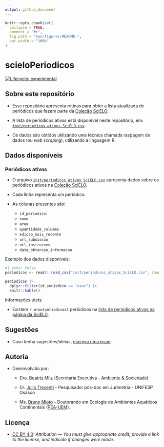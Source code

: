 ```yaml
---
output: github_document
---
```


<!-- README.md is generated from README.Rmd. Please edit that file -->

```r
knitr::opts_chunk$set(
  collapse = TRUE,
  comment = "#>",
  fig.path = "man/figures/README-",
  out.width = "100%"
)
```

# scieloPeriodicos

<!-- badges: start -->
[![Lifecycle: experimental](https://img.shields.io/badge/lifecycle-experimental-orange.svg)](https://lifecycle.r-lib.org/articles/stages.html#experimental)
<!-- badges: end -->

## Sobre este repositório

- Esse repositório apresenta rotinas para obter a lista atualizada de periódicos que fazem parte da [Coleção SciELO](https://www.scielo.br/journals/alpha?status=current).

- A lista de periódicos ativos está disponível neste repositório, em: [`inst/periodicos_ativos_SciELO.csv`](https://github.com/beatrizmilz/scieloPeriodicos/blob/main/inst/periodicos_ativos_SciELO.csv).

- Os dados são obtidos utilizando uma técnica chamada raspagem de dados (ou *web scraping*), utilizando a linguagem R.


## Dados disponíveis

### Periódicos ativos

- O arquivo [`inst/periodicos_ativos_SciELO.csv`](https://github.com/beatrizmilz/scieloPeriodicos/blob/main/inst/periodicos_ativos_SciELO.csv) apresenta dados sobre os periódicos ativos na [Coleção SciELO](https://www.scielo.br/journals/alpha?status=current). 

- Cada linha representa um periódico.

- As colunas presentes são:
  - `id_periodico`:
  - `nome`
  - `area`
  - `quantidade_volumes`
  - `edicao_mais_recente`
  - `url_submissao`
  - `url_instrucoes`
  - `data_obtencao_informacao`

Exemplo dos dados disponíveis:

```r
#| echo: false
periodicos <- readr::read_csv("inst/periodicos_ativos_SciELO.csv", show_col_types = FALSE)

periodicos |>
  dplyr::filter(id_periodico == "asoc") |> 
  knitr::kable()
```


Informações úteis:

- Existem `r nrow(periodicos)` periódicos na [lista de periódicos ativos na página da SciELO](https://www.scielo.br/journals/alpha?status=current).

## Sugestões

- Caso tenha sugestões/ideias, [escreva uma issue](https://github.com/beatrizmilz/scieloPeriodicos/issues/new).

## Autoria

- Desenvolvido por: 

  - Dra. [Beatriz Milz](https://github.com/beatrizmilz) (Secretaria Executiva - [Ambiente & Sociedade](https://www.scielo.br/asoc))

  - Dr. [Julio Trecenti](https://github.com/jtrecenti) - Pesquisador pós-doc em Jurimetria - UNIFESP Osasco

  - Ms. [Bruno Mioto](https://github.com/brunomioto) - Doutorando em Ecologia de Ambientes Aquáticos Continentais ([PEA-UEM](https://www.pea.uem.br/)).
  


## Licença

- [CC BY 4.0](https://creativecommons.org/licenses/by/4.0/): *Attribution — You must give appropriate credit, provide a link to the license, and indicate if changes were made*. 


